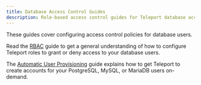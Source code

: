 ```yaml
---
title: Database Access Control Guides
description: Role-based access control guides for Teleport database access.
---
```


These guides cover configuring access control policies for database users.

Read the [RBAC](./rbac/configuring-access.mdx) guide to get a general understanding
of how to configure Teleport roles to grant or deny access to your database users.

The [Automatic User Provisioning](./auto-user-provisioning.mdx)
guide explains how to get Teleport to create accounts for your PostgreSQL,
MySQL, or MariaDB users on-demand.
